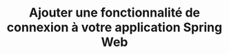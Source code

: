 ---
sidebarTitle: Ajouter une fonctionnalité de connexion à votre application Spring Web
title: Ajouter une fonctionnalité de connexion à votre application Spring Web
---
